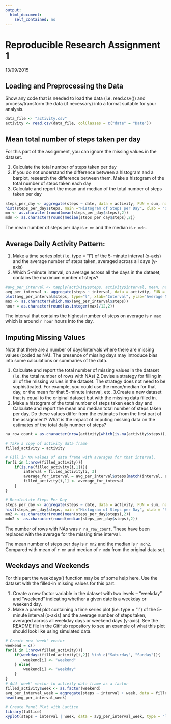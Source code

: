 ```yaml
---
output:
  html_document:
    self_contained: no
---
```


# Reproducible Research Assignment 1

13/09/2015

## Loading and Preprocessing the Data

Show any code that is needed to load the data (i.e. read.csv()) and process/transform the data (if necessary) into a format suitable for your analysis.

```r

data_file <- "activity.csv"
activity <- read.csv(data_file, colClasses = c("date" = "Date"))

```

## Mean total number of steps taken per day

For this part of the assignment, you can ignore the missing values in the dataset.

1. Calculate the total number of steps taken per day
2. If you do not understand the difference between a histogram and a barplot, research the difference between them. Make a histogram of the total number of steps taken each day
3. Calculate and report the mean and median of the total number of steps taken per day



```r

steps_per_day <- aggregate(steps ~ date, data = activity, FUN = sum, na.rm = TRUE)
hist(steps_per_day$steps, main ="Histogram of Steps per Day", xlab = "Steps per Day")
mn <- as.character(round(mean(steps_per_day$steps),2))
mdn <- as.character(round(median(steps_per_day$steps),2))

```

The mean number of steps per day is `r mn` and the median is `r mdn`.

## Average Daily Activity Pattern:

1. Make a time series plot (i.e. type = "l") of the 5-minute interval (x-axis) and the average number of steps taken, averaged across all days (y-axis)
2. Which 5-minute interval, on average across all the days in the dataset, contains the maximum number of steps?

```r

#avg_per_interval <- tapply(activity$steps, activity$interval, mean, na.rm=TRUE)
avg_per_interval <- aggregate(steps ~ interval, data = activity, FUN = mean, na.rm = TRUE)
plot(avg_per_interval$steps, type="l", xlab="Interval", ylab="Average No. of Steps")
max <- as.character(which.max(avg_per_interval$steps))
hour = as.character(round(as.integer(max)/12,2))

```

The interval that contains the highest number of steps on average is `r max` which is around `r hour` hours into the day.

## Imputing Missing Values

Note that there are a number of days/intervals where there are missing values (coded as NA). The presence of missing days may introduce bias into some calculations or summaries of the data.

1. Calculate and report the total number of missing values in the dataset (i.e. the total number of rows with NAs)
2.Devise a strategy for filling in all of the missing values in the dataset. The strategy does not need to be sophisticated. For example, you could use the mean/median for that day, or the mean for that 5-minute interval, etc.
3.Create a new dataset that is equal to the original dataset but with the missing data filled in.
4. Make a histogram of the total number of steps taken each day and Calculate and report the mean and median total number of steps taken per day. Do these values differ from the estimates from the first part of the assignment? What is the impact of imputing missing data on the estimates of the total daily number of steps?

```r

na_row_count = as.character(nrow(activity[which(is.na(activity$steps)),]))

# Take a copy of activity data frame
filled_activity = activity

# Fill in NA values of data frame with averages for that interval.
for(i in 1:nrow(filled_activity)){
    if(is.na(filled_activity[i,1])){
        interval = filled_activity[i, 3]
        average_for_interval = avg_per_interval$steps[match(interval, avg_per_interval$interval)]
        filled_activity[i,1] <- average_for_interval
    } 
}

# Recalculate Steps Per Day
steps_per_day <- aggregate(steps ~ date, data = activity, FUN = sum, na.rm = TRUE)
hist(steps_per_day$steps, main ="Histogram of Steps per Day", xlab = "Steps per Day")
mn2 <- as.character(round(mean(steps_per_day$steps),2))
mdn2 <- as.character(round(median(steps_per_day$steps),2))
```

The number of rows with NAs was `r na_row_count`. These have been replaced with the average for the missing time interval.

The mean number of steps per day is `r mn2` and the median is `r mdn2`. Compared with mean of `r mn` and median of `r mdn` from the original data set.

## Weekdays and Weekends

For this part the weekdays() function may be of some help here. Use the dataset with the filled-in missing values for this part.

1. Create a new factor variable in the dataset with two levels – “weekday” and “weekend” indicating whether a given date is a weekday or weekend day.
2. Make a panel plot containing a time series plot (i.e. type = "l") of the 5-minute interval (x-axis) and the average number of steps taken, averaged across all weekday days or weekend days (y-axis). See the README file in the GitHub repository to see an example of what this plot should look like using simulated data.

```r

# Create new 'week' vector
weekend = c()
for(i in 1:nrow(filled_activity)){
    if(weekdays(filled_activity[i,2]) %in% c("Saturday", "Sunday")){
        weekend[i] <- "weekend"
    } else{
        weekend[i] <- "weekday"
    }
}
# Add 'week' vector to activity data frame as a factor
filled_activity$week <- as.factor(weekend)
avg_per_interval_week = aggregate(steps ~ interval + week, data = filled_activity, FUN = mean)
head(avg_per_interval_week)

# Create Panel Plot with Lattice
library(lattice)
xyplot(steps ~ interval | week, data = avg_per_interval_week, type = "l",  layout = c(1,2))
```